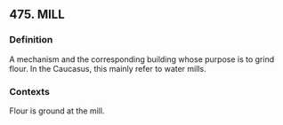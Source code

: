 ## 475. MILL
### Definition
A mechanism and the corresponding building whose purpose is to grind flour. In the Caucasus, this mainly refer to water mills.

### Contexts
Flour is ground at the mill.

